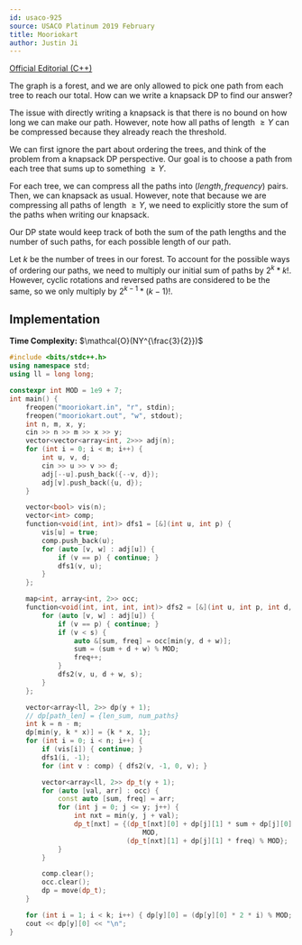 ```yaml
---
id: usaco-925
source: USACO Platinum 2019 February
title: Mooriokart
author: Justin Ji
---
```


[Official Editorial (C++)](https://usaco.org/current/data/sol_mooriokart_platinum_feb19.html)

<Spoiler title = "Hint 1">

The graph is a forest, and we are only allowed to pick one path from each tree
to reach our total. How can we write a knapsack DP to find our answer?

</Spoiler>

<Spoiler title = "Hint 2">

The issue with directly writing a knapsack is that there is no bound on
how long we can make our path. However, note how all paths of length $\ge Y$ can
be compressed because they already reach the threshold.

</Spoiler>

<Spoiler title = "Explanation">

We can first ignore the part about ordering the trees, and think of the problem
from a knapsack DP perspective. Our goal is to choose a path from each tree that
sums up to something $\ge Y$.

For each tree, we can compress all the paths into $(length, frequency)$ pairs.
Then, we can knapsack as usual. However, note that because we are compressing
all paths of length $\ge Y$, we need to explicitly store the sum of the paths
when writing our knapsack.

Our DP state would keep track of both the sum of the path lengths and
the number of such paths, for each possible length of our path.

Let $k$ be the number of trees in our forest. To account for the possible ways
of ordering our paths, we need to multiply our initial sum of paths by
$2^{k} * k!$. However, cyclic rotations and reversed paths are considered
to be the same, so we only multiply by $2^{k - 1} * (k - 1)!$.

## Implementation

**Time Complexity:** $\mathcal{O}(NY^{\frac{3}{2}})$

<LanguageSection>
<CPPSection>

```cpp
#include <bits/stdc++.h>
using namespace std;
using ll = long long;

constexpr int MOD = 1e9 + 7;
int main() {
	freopen("mooriokart.in", "r", stdin);
	freopen("mooriokart.out", "w", stdout);
	int n, m, x, y;
	cin >> n >> m >> x >> y;
	vector<vector<array<int, 2>>> adj(n);
	for (int i = 0; i < m; i++) {
		int u, v, d;
		cin >> u >> v >> d;
		adj[--u].push_back({--v, d});
		adj[v].push_back({u, d});
	}

	vector<bool> vis(n);
	vector<int> comp;
	function<void(int, int)> dfs1 = [&](int u, int p) {
		vis[u] = true;
		comp.push_back(u);
		for (auto [v, w] : adj[u]) {
			if (v == p) { continue; }
			dfs1(v, u);
		}
	};

	map<int, array<int, 2>> occ;
	function<void(int, int, int, int)> dfs2 = [&](int u, int p, int d, int s) {
		for (auto [v, w] : adj[u]) {
			if (v == p) { continue; }
			if (v < s) {
				auto &[sum, freq] = occ[min(y, d + w)];
				sum = (sum + d + w) % MOD;
				freq++;
			}
			dfs2(v, u, d + w, s);
		}
	};

	vector<array<ll, 2>> dp(y + 1);
	// dp[path_len] = {len_sum, num_paths}
	int k = n - m;
	dp[min(y, k * x)] = {k * x, 1};
	for (int i = 0; i < n; i++) {
		if (vis[i]) { continue; }
		dfs1(i, -1);
		for (int v : comp) { dfs2(v, -1, 0, v); }

		vector<array<ll, 2>> dp_t(y + 1);
		for (auto [val, arr] : occ) {
			const auto [sum, freq] = arr;
			for (int j = 0; j <= y; j++) {
				int nxt = min(y, j + val);
				dp_t[nxt] = {(dp_t[nxt][0] + dp[j][1] * sum + dp[j][0] * freq) %
				                 MOD,
				             (dp_t[nxt][1] + dp[j][1] * freq) % MOD};
			}
		}

		comp.clear();
		occ.clear();
		dp = move(dp_t);
	}

	for (int i = 1; i < k; i++) { dp[y][0] = (dp[y][0] * 2 * i) % MOD; }
	cout << dp[y][0] << "\n";
}
```

</CPPSection>
</LanguageSection>

</Spoiler>
